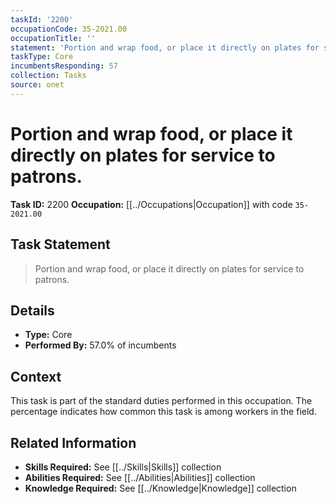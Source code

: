 ```yaml
---
taskId: '2200'
occupationCode: 35-2021.00
occupationTitle: ''
statement: 'Portion and wrap food, or place it directly on plates for service to patrons.'
taskType: Core
incumbentsResponding: 57
collection: Tasks
source: onet
---
```

# Portion and wrap food, or place it directly on plates for service to patrons.

**Task ID:** 2200
**Occupation:** [[../Occupations|Occupation]] with code `35-2021.00`

## Task Statement

> Portion and wrap food, or place it directly on plates for service to patrons.

## Details

- **Type:** Core
- **Performed By:** 57.0% of incumbents

## Context

This task is part of the standard duties performed in this occupation. The percentage indicates how common this task is among workers in the field.

## Related Information

- **Skills Required:** See [[../Skills|Skills]] collection
- **Abilities Required:** See [[../Abilities|Abilities]] collection
- **Knowledge Required:** See [[../Knowledge|Knowledge]] collection
